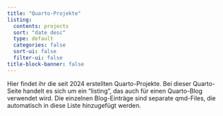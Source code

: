 ```yaml
---
title: "Quarto-Projekte"
listing:
  contents: projects
  sort: "date desc"
  type: default
  categories: false
  sort-ui: false
  filter-ui: false
title-block-banner: false
---
```


Hier findet ihr die seit 2024 erstellten Quarto-Projekte. 
Bei dieser Quarto-Seite handelt es sich um ein "listing", das auch für einen
Quarto-Blog verwendet wird. Die einzelnen Blog-Einträge sind separate qmd-Files,
die automatisch in diese Liste hinzugefügt werden.